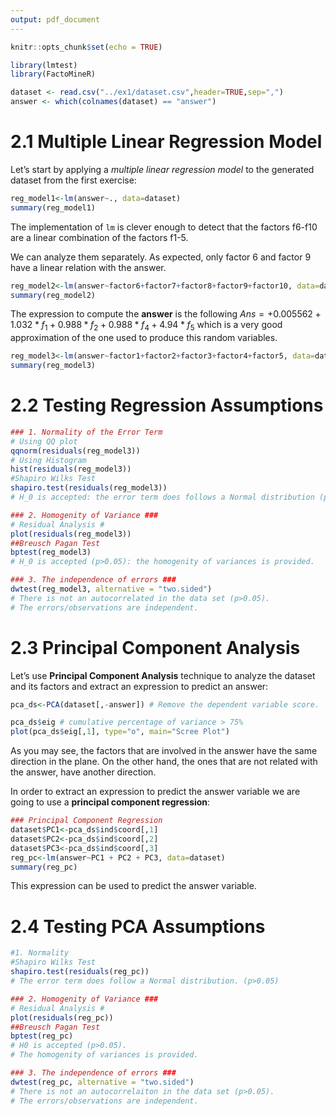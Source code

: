 ```yaml
---
output: pdf_document
---
```


```r
knitr::opts_chunk$set(echo = TRUE)

library(lmtest)
library(FactoMineR)

dataset <- read.csv("../ex1/dataset.csv",header=TRUE,sep=",")
answer <- which(colnames(dataset) == "answer")
```

# 2.1 Multiple Linear Regression Model

Let's start by applying a *multiple linear regression model* to the generated dataset from the first exercise:

```r
reg_model1<-lm(answer~., data=dataset)
summary(reg_model1)
```

The implementation of `lm` is clever enough to detect that the factors f6-f10 are a linear combination of the factors f1-5.

We can analyze them separately. As expected, only factor 6 and factor 9 have a linear relation with the answer.

```r
reg_model2<-lm(answer~factor6+factor7+factor8+factor9+factor10, data=dataset)
summary(reg_model2)
```

The expression to compute the **answer** is the following $Ans = +0.005562 + 1.032*f_1 + 0.988*f_2 + 0.988*f_4 + 4.94*f_5$ which is a very good approximation of the one used to produce this random variables.

```r
reg_model3<-lm(answer~factor1+factor2+factor3+factor4+factor5, data=dataset)
summary(reg_model3)
```

\newpage

# 2.2 Testing Regression Assumptions

```r
### 1. Normality of the Error Term
# Using QQ plot
qqnorm(residuals(reg_model3))
# Using Histogram
hist(residuals(reg_model3))
#Shapiro Wilks Test
shapiro.test(residuals(reg_model3))
# H_0 is accepted: the error term does follows a Normal distribution (p > 0.05)

### 2. Homogenity of Variance ###
# Residual Analysis #
plot(residuals(reg_model3))
##Breusch Pagan Test
bptest(reg_model3)
# H_0 is accepted (p>0.05): the homogenity of variances is provided.

### 3. The independence of errors ### 
dwtest(reg_model3, alternative = "two.sided")
# There is not an autocorrelated in the data set (p>0.05).
# The errors/observations are independent.
```

\newpage

# 2.3 Principal Component Analysis

Let's use **Principal Component Analysis** technique to analyze the dataset and its factors and extract an expression to predict an answer:

```r
pca_ds<-PCA(dataset[,-answer]) # Remove the dependent variable score.
```

```r
pca_ds$eig # cumulative percentage of variance > 75%
plot(pca_ds$eig[,1], type="o", main="Scree Plot")
```

As you may see, the factors that are involved in the answer have the same direction in the plane. On the other hand, the ones that are not related with the answer, have another direction.

In order to extract an expression to predict the answer variable we are going to use a **principal component regression**:

```r
### Principal Component Regression
dataset$PC1<-pca_ds$ind$coord[,1]
dataset$PC2<-pca_ds$ind$coord[,2]
dataset$PC3<-pca_ds$ind$coord[,3]
reg_pc<-lm(answer~PC1 + PC2 + PC3, data=dataset)
summary(reg_pc)
```

This expression can be used to predict the answer variable.

# 2.4 Testing PCA Assumptions

```r
#1. Normality
#Shapiro Wilks Test
shapiro.test(residuals(reg_pc))
# The error term does follow a Normal distribution. (p>0.05)

### 2. Homogenity of Variance ###
# Residual Analysis #
plot(residuals(reg_pc))
##Breusch Pagan Test
bptest(reg_pc)
# H0 is accepted (p>0.05).
# The homogenity of variances is provided.

### 3. The independence of errors ### 
dwtest(reg_pc, alternative = "two.sided")
# There is not an autocorrelaiton in the data set (p>0.05).
# The errors/observations are independent.
```